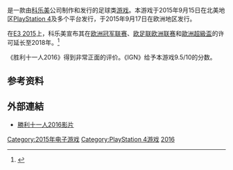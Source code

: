 {{NoteTA
| G1=Games
}}

{{vgname|胜利十一人2016|ja=ウイニングイレブン2016|en=Winning Eleven 2016|diff=yes}}是一款由[[科乐美|科乐美]]公司制作和发行的足球类[[游戏|游戏]]。本游戏于2015年9月15日在北美地区[[PlayStation_4|PlayStation 4]]及多个平台发行，于2015年9月17日在欧洲地区发行。

在[[E3_2015|E3 2015]]上，科乐美宣布其在[[欧洲冠军联赛|欧洲冠军联赛]]、[[欧足联欧洲联赛|欧足联欧洲联赛]]和[[歐洲超級盃|歐洲超級盃]]的许可延长至2018年。<ref>{{cite news|title=PES has exclusive Champions League rights for another three years|url=http://www.eurogamer.net/articles/2015-06-11-pes-has-exclusive-champions-league-rights-for-another-three-years|accessdate=11 June 2015|work=[[Eurogamer|Eurogamer]]|date=11 June 2015}}</ref>

《胜利十一人2016》得到非常正面的评价。《IGN》给予本游戏9.5/10的分数。

== 参考资料 ==
{{Reflist}}

==外部連結==
*[https://www.youtube.com/watch?v=DQ7eagbvBlw 勝利十一人2016影片]

{{胜利十一人系列}}

{{DEFAULTSORT:Winning Eleven 2016}}
[[Category:2015年电子游戏|Category:2015年电子游戏]]
[[Category:PlayStation_4游戏|Category:PlayStation 4游戏]]
[[Category:胜利十一人系列|2016]]

{{sports-videogame-stub}}
{{konami-stub}}